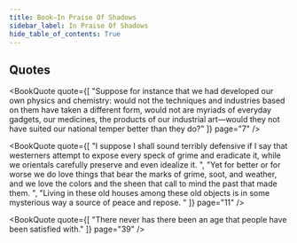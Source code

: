 ```yaml
---
title: Book—In Praise Of Shadows
sidebar_label: In Praise Of Shadows
hide_table_of_contents: True
---
```



<!--
<br />
<figure>
  <center>
    <img src="/img/book_covers/cover_TODO.png" width="400"/>
  </center>
</figure>
-->

<BookMetadata
  author="Jun'ichirō Tanizaki"
  asin="0918172020"
  datePublished="1933"
/>

## Quotes

<BookQuote
  quote={[
    "Suppose for instance that we had developed our own physics and chemistry: would not the techniques and industries based on them have taken a different form, would not are myriads of everyday gadgets, our medicines, the products of our industrial art—would they not have suited our national temper better than they do?"
  ]}
  page="7"
/>

<BookQuote
  quote={[
    "I suppose I shall sound terribly defensive if I say that westerners attempt to expose every speck of grime and eradicate it, while we orientals carefully preserve and even idealize it. ",
    "Yet for better or for worse we do love things that bear the marks of grime, soot, and weather, and we love the colors and the sheen that call to mind the past that made them. ",
    "Living in these old houses among these old objects is in some mysterious way a source of peace and repose. "
  ]}
  page="11"
/>

<BookQuote
  quote={[
    "There never has there been an age that people have been satisfied with."
  ]}
  page="39"
/>
